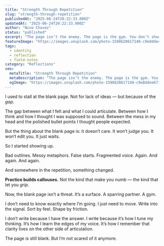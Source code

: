 ```yaml
---
title: "Strength Through Repetition"
slug: "strength-through-repetition"
publishedAt: "2025-06-24T20:22:33.000Z"
updatedAt: "2025-06-24T20:22:33.000Z"
author: "Nino Chavez"
status: "published"
excerpt: "The page isn’t the enemy. The page is the gym. You don’t show up to look good. You show up to build grip. Form. Force. Reps. That’s how the voice gets real."
featureImage: "https://images.unsplash.com/photo-1598620617148-c9e8ddee6711?crop=entropy&cs=tinysrgb&fit=max&fm=jpg&ixid=M3wxMTc3M3wwfDF8c2VhcmNofDMxfHxza2V0Y2glMjBub3Rlc3xlbnwwfHx8fDE3NTA3OTY1MTV8MA&ixlib=rb-4.1.0&q=80&w=2000"
tags:
  - identity
  - reflection
  - field-notes
category: "Reflections"
seo:
  metaTitle: "Strength Through Repetition"
  metaDescription: "The page isn’t the enemy. The page is the gym. You don’t show up to look good. You show up to build grip. Form. Force. Reps. That’s how the voice gets real."
  ogImage: "https://images.unsplash.com/photo-1598620617148-c9e8ddee6711?crop=entropy&cs=tinysrgb&fit=max&fm=jpg&ixid=M3wxMTc3M3wwfDF8c2VhcmNofDMxfHxza2V0Y2glMjBub3Rlc3xlbnwwfHx8fDE3NTA3OTY1MTV8MA&ixlib=rb-4.1.0&q=80&w=2000"
---
```


I used to stall at the blank page.
Not for lack of ideas — but because of the *gap*.

The gap between what I felt and what I could articulate.
Between how I think and how I thought I was supposed to sound.
Between the mess in my head and the polished bullet points I thought people expected.

But the thing about the blank page is: it doesn’t care.
It won’t judge you. It won’t edit you.
It just waits.

So I started showing up.

Bad outlines. Messy metaphors.
False starts. Fragmented voice.
Again. And again. And again.

And somewhere in the repetition, something changed.

**Practice builds callouses.**
Not the kind that make you numb —
the kind that let you *grip*.

Now, the blank page isn’t a threat.
It’s a surface.
A sparring partner. A gym.

I don’t need to know exactly where I’m going.
I just need to move.
Write into the signal.
Sort by feel. Shape by friction.

I don’t write because I have the answer.
I write because it’s how I tune my thinking.
It’s how I learn the edges of my voice.
It’s how I remember that clarity lives on the other side of articulation.

The page is still blank.
But I’m not scared of it anymore.
